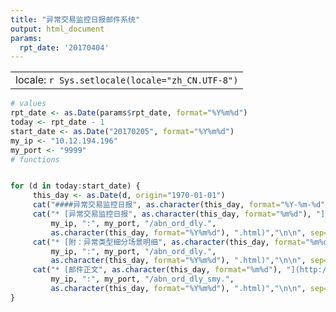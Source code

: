 ```yaml
---
title: "异常交易监控日报邮件系统"
output: html_document
params:
  rpt_date: '20170404'
---
```


---
locale: `r Sys.setlocale(locale="zh_CN.UTF-8")`
---

<style>
a:link {
    color: #845f8b;
}
a {
    color: #845f8b;
}
</style>

```r
# values
rpt_date <- as.Date(params$rpt_date, format="%Y%m%d")
today <- rpt_date - 1
start_date <- as.Date("20170205", format="%Y%m%d")
my_ip <- "10.12.194.196"
my_port <- "9999"
# functions


for (d in today:start_date) {
     this_day <- as.Date(d, origin="1970-01-01")
     cat("####异常交易监控日报", as.character(this_day, format="%Y-%m-%d"), "\n\n", sep="")  
     cat("* [异常交易监控日报", as.character(this_day, format="%m%d"), "](http://",
         my_ip, ":", my_port, "/abn_ord_dly.",
         as.character(this_day, format="%Y%m%d"), ".html)","\n\n", sep="")
     cat("* [附：异常类型细分场景明细", as.character(this_day, format="%m%d"), "](http://",
         my_ip, ":", my_port, "/abn_ord_dly.",
         as.character(this_day, format="%Y%m%d"), ".html)","\n\n", sep="")
     cat("* [邮件正文", as.character(this_day, format="%m%d"), "](http://",
         my_ip, ":", my_port, "/abn_ord_dly_smy.",
         as.character(this_day, format="%Y%m%d"), ".html)","\n\n", sep="")
}
```

